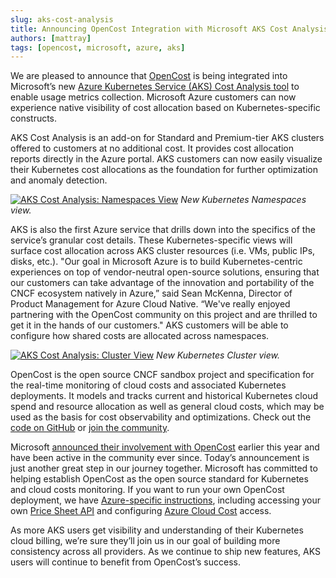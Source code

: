 ```yaml
---
slug: aks-cost-analysis
title: Announcing OpenCost Integration with Microsoft AKS Cost Analysis
authors: [mattray]
tags: [opencost, microsoft, azure, aks]
---
```


We are pleased to announce that [OpenCost](https://opencost.io) is being integrated into Microsoft’s new [Azure Kubernetes Service (AKS) Cost Analysis tool](https://aka.ms/aks/cost-analysis) to enable usage metrics collection. Microsoft Azure customers can now experience native visibility of cost allocation based on Kubernetes-specific constructs.

AKS Cost Analysis is an add-on for Standard and Premium-tier AKS clusters offered to customers at no additional cost. It provides cost allocation reports directly in the Azure portal. AKS customers can now easily visualize their Kubernetes cost allocations as the foundation for further optimization and anomaly detection.

[![AKS Cost Analysis: Namespaces View](./img/namespaces.png)](./img/namespaces.png)
*New Kubernetes Namespaces view.*

AKS is also the first Azure service that drills down into the specifics of the service’s granular cost details. These Kubernetes-specific views will surface cost allocation across AKS cluster resources (i.e. VMs, public IPs, disks, etc.). "Our goal in Microsoft Azure is to build Kubernetes-centric experiences on top of vendor-neutral open-source solutions, ensuring that our customers can take advantage of the innovation and portability of the CNCF ecosystem natively in Azure,” said Sean McKenna, Director of Product Management for Azure Cloud Native. “We've really enjoyed partnering with the OpenCost community on this project and are thrilled to get it in the hands of our customers." AKS customers will be able to configure how shared costs are allocated across namespaces.

[![AKS Cost Analysis: Cluster View](./img/cluster.png)](./img/cluster.png)
*New Kubernetes Cluster view.*

OpenCost is the open source CNCF sandbox project and specification for the real-time monitoring of cloud costs and associated Kubernetes deployments. It models and tracks current and historical Kubernetes cloud spend and resource allocation as well as general cloud costs, which may be used as the basis for cost observability and optimizations. Check out the [code on GitHub](https://github.com/opencost/opencost) or [join the community](https://www.opencost.io/docs/community).

Microsoft [announced their involvement with OpenCost](https://www.opencost.io/blog/azure-opencost) earlier this year and have been active in the community ever since. Today’s announcement is just another great step in our journey together. Microsoft has committed to helping establish OpenCost as the open source standard for Kubernetes and cloud costs monitoring. If you want to run your own OpenCost deployment, we have [Azure-specific instructions](https://www.opencost.io/docs/configuration/azure), including accessing your own [Price Sheet API](https://www.opencost.io/docs/configuration/azure#customer-specific-pricing) and configuring [Azure Cloud Cost](https://www.opencost.io/docs/configuration/azure#azure-cloud-cost-configuration) access.

As more AKS users get visibility and understanding of their Kubernetes cloud billing, we’re sure they’ll join us in our goal of building more consistency across all providers. As we continue to ship new features, AKS users will continue to benefit from OpenCost’s success.

